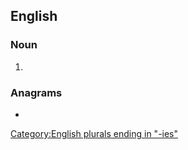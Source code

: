 ==English==

===Noun===
{{head|en|noun plural form}}

# {{plural of|flutterby|lang=en}}

===Anagrams===
* {{anagrams|en|butterflies|filter tubes}}

[[Category:English plurals ending in "-ies"]]